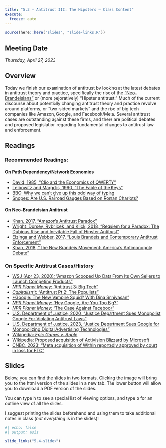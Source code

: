 ```yaml
---
title: "5.3 — Antitrust III: The Hipsters — Class Content"
execute:
  freeze: auto
---
```


```r
source(here::here("slides", "slide-links.R"))
```

::: {.callout-note appearance=minimal}
# Meeting Date
*Thursday, April 27, 2023*
:::

## <i class="fas fa-info-circle fa-lg"></i> Overview

Today we finish our examination of antitrust by looking at the latest debates in antitrust theory and practice, specifically the rise of the [“Neo-Brandeisians”](https://en.wikipedia.org/wiki/New_Brandeis_movement) or (more pejoratively) “Hipster antitrust.” Much of the current discourse about potentially changing antitrust theory and practice revolve around platforms, or “two-sided markets” and the rise of big tech companies like Amazon, Google, and Facebook/Meta. Several antitrust cases are outstanding against these firms, and there are political debates and proposed legislation regarding fundamental changes to antitrust law and enforcement.

## <i class="fas fa-book-reader fa-lg"></i> Readings

### Recommended Readings:

#### On Path Dependency/Network Economies

- [<i class="fas fa-file-pdf"></i> David, 1985, "Clio and the Economics of QWERTY"](/files/readings/David-1985.pdf)
- [<i class="fas fa-file-pdf"></i> Leibowitz and Margolis, 1990, "The Fable of the Keys"](/files/readings/Leibowitz-Margolis-1990.pdf)
- [<i class="fas fa-external-link-square-alt"></i> BBC: Why we can’t give up this odd way of typing](https://www.bbc.com/worklife/article/20180521-why-we-cant-give-up-this-odd-way-of-typing)
- [<i class="fas fa-external-link-square-alt"></i> Snopes: Are U.S. Railroad Gauges Based on Roman Chariots?](https://www.snopes.com/fact-check/railroad-gauge-chariots/)

#### On Neo-Brandeisian Antitrust

- [<i class="fas fa-file-pdf"></i> Khan, 2017, "Amazon's Antitrust Paradox"](/files/readings/Khan-2017.pdf)
- [<i class="fas fa-file-pdf"></i> Wright, Dorsey, Rybnicek, and Klick, 2018, "Requiem for a Paradox: The Dubious Rise and Inevitable Fall of Hipster Antitrust"](https://papers.ssrn.com/sol3/papers.cfm?abstract_id=3249524)
- [<i class="fas fa-file-pdf"></i> Elzinga and Webber, 2017, “Louis Brandeis and Contemporary Antitrust Enforcement”](https://digitalcommons.tourolaw.edu/cgi/viewcontent.cgi?article=2808&context=lawreview)
- [<i class="fas fa-file-pdf"></i> Khan, 2018, “The New Brandeis Movement: America’s Antimonopoly Debate”](https://academic.oup.com/jeclap/article/9/3/131/4915966)

### On Specific Antitrust Cases/History
- [<i class="fas fa-external-link-square-alt"></i> WSJ (Apr 23, 2020): "Amazon Scooped Up Data From Its Own Sellers to Launch Competing Products"](https://www.wsj.com/articles/amazon-scooped-up-data-from-its-own-sellers-to-launch-competing-products-11587650015)
- [<i class="fas fa-podcast"></i> *NPR Planet Money*: "Antitrust 3: Big Tech"](https://www.npr.org/sections/money/2019/02/22/697170790/antitrust-3-big-tech)
- [<i class="fas fa-podcast"></i> *Capitalisn't*: "Antitrust Pt 2: The Populists"](https://www.capitalisnt.com/episodes/bd103ef4)
- [<i class="fas fa-podcast"></i> *Google: The New Vampire Squid? With Dina Srinivasan"](https://www.capitalisnt.com/episodes/should-we-breakup-google-with-dina-srinivasan)
- [<i class="fas fa-podcast"></i> *NPR Planet Money*: "Hey Google, Are You Too Big?"](https://www.npr.org/2020/10/21/926168583/hey-google-are-you-too-big)
- [<i class="fas fa-podcast"></i> *NPR Planet Money*: "The Case Against Facebook"](https://www.npr.org/2020/12/16/947160910/the-case-against-facebook)
- [U.S. Department of Justice, 2020, "Justice Department Sues Monopolist Google For Violating Antitrust Laws"](https://www.justice.gov/opa/pr/justice-department-sues-monopolist-google-violating-antitrust-laws)
- [U.S. Department of Justice, 2023, "Justice Department Sues Google for Monopolizing Digital Advertising Technologies"](https://www.justice.gov/opa/pr/justice-department-sues-google-monopolizing-digital-advertising-technologies)
- [Wikipedia: *Epic Games v. Apple*](https://en.wikipedia.org/wiki/Epic_Games_v._Apple)
- [Wikipedia: Proposed acquisition of Activision Blizzard by Microsoft](https://en.wikipedia.org/wiki/Proposed_acquisition_of_Activision_Blizzard_by_Microsoft)
- [CNBC, 2023: "Meta acquisition of Within reportedly approved by court in loss for FTC"](https://www.cnbc.com/2023/02/01/ftc-loses-attempt-to-block-meta-acquisition-of-within.html)

## <i class="fas fa-chalkboard-teacher"></i> Slides

Below, you can find the slides in two formats. Clicking the image will bring you to the html version of the slides in a new tab. The lower button will allow you to download a PDF version of the slides. 

::: callout-tip
You can type <kbd>h</kbd> to see a special list of viewing options, and type <kbd>o</kbd> for an outline view of all the slides.
:::

I suggest printing the slides beforehand and using them to take additional notes in class (*not everything* is in the slides)!

```r
#| echo: false
#| output: asis

slide_links("5.4-slides")
```